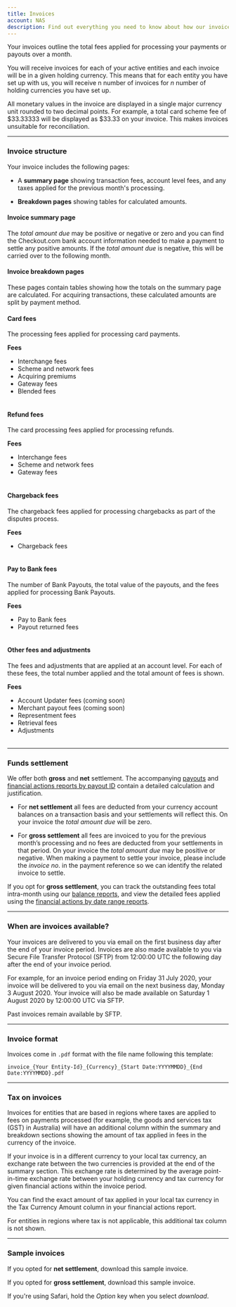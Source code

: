 ```yaml
---
title: Invoices
account: NAS
description: Find out everything you need to know about how our invoices work, and how often you'll receive them.
---
```


Your invoices outline the total fees applied for processing your payments or payouts over a month.

You will receive invoices for each of your active entities and each invoice will be in a given holding currency. This means that for each entity you have set up with us, you will receive n number of invoices for _n_ number of holding currencies you have set up.

<TipBox variant="info">

   All monetary values in the invoice are displayed in a single major currency unit rounded to two decimal points. For example, a total card scheme fee of $33.33333 will be displayed as $33.33 on your invoice. This makes invoices unsuitable for reconciliation.

</TipBox>

---

### Invoice structure

Your invoice includes the following pages:

- A **summary page** showing transaction fees, account level fees, and any taxes applied for the previous month's processing.

- **Breakdown pages** showing tables for calculated amounts.

#### Invoice summary page

The _total amount due_ may be positive or negative or zero and you can find the Checkout.com bank account information needed to make a payment to settle any positive amounts. If the _total amount due_ is negative, this will be carried over to the following month.

#### Invoice breakdown pages

These pages contain tables showing how the totals on the summary page are calculated. For acquiring transactions, these calculated amounts are split by payment method.

<Accordion title="Learn about the fee categories and the fees comprising them">

<Table>
<TableBody>
<TableRow>

<Box horizontal="sm">

#### Card fees

The processing fees applied for processing card payments.

**Fees**

- Interchange fees
- Scheme and network fees
- Acquiring premiums
- Gateway fees
- Blended fees

</Box>

</TableRow>
</TableBody>
</Table>  

<Table>
<TableBody>
<TableRow>

<Box horizontal="sm">

#### Refund fees

The card processing fees applied for processing refunds.

**Fees**

- Interchange fees
- Scheme and network fees
- Gateway fees

</Box>

</TableRow>
</TableBody>
</Table>  

<Table>
<TableBody>
<TableRow>

<Box horizontal="sm">

#### Chargeback fees

The chargeback fees applied for processing chargebacks as part of the disputes process.

**Fees**

- Chargeback fees

</Box>

</TableRow>
</TableBody>
</Table> 

<Table>
<TableBody>
<TableRow>

<Box horizontal="sm">

#### Pay to Bank fees

The number of Bank Payouts, the total value of the payouts, and the fees applied for processing Bank Payouts.

**Fees**

- Pay to Bank fees
- Payout returned fees

</Box>

</TableRow>
</TableBody>
</Table> 

<Table>
<TableBody>
<TableRow>

<Box horizontal="sm">

#### Other fees and adjustments

The fees and adjustments that are applied at an account level. For each of these fees, the total number applied and the total amount of fees is shown.

**Fees**

- Account Updater fees (coming soon)
- Merchant payout fees (coming soon)
- Representment fees
- Retrieval fees
- Adjustments

</Box>

</TableRow>
</TableBody>
</Table> 

</Accordion>

---

### Funds settlement

We offer both **gross** and **net** settlement. The accompanying [payouts](/reporting/reconciliation-reports/payouts-reports) and [financial actions reports by payout ID](/reporting/reconciliation-reports/financial-actions-reports) contain a detailed calculation and justification.

- For **net settlement** all fees are deducted from your currency account balances on a transaction basis and your settlements will reflect this. On your invoice the _total amount due_ will be zero.

- For **gross settlement** all fees are invoiced to you for the previous month’s processing and no fees are deducted from your settlements in that period. On your invoice the _total amount due_ may be positive or negative. When making a payment to settle your invoice, please include the _invoice no_. in the payment reference so we can identify the related invoice to settle.

<TipBox variant="info">

If you opt for **gross settlement**, you can track the outstanding fees total intra-month using our [balance reports](/reporting/reconciliation-reports/balance-reports), and view the detailed fees applied using the [financial actions by date range reports](/reporting/reconciliation-reports/financial-actions-reports).

</TipBox>

---

### When are invoices available?

Your invoices are delivered to you via email on the first business day after the end of your invoice period. Invoices are also made available to you via Secure File Transfer Protocol (SFTP) from 12:00:00 UTC the following day after the end of your invoice period.

For example, for an invoice period ending on Friday 31 July 2020, your invoice will be delivered to you via email on the next business day, Monday 3 August 2020. Your invoice will also be made available on Saturday 1 August 2020 by 12:00:00 UTC via SFTP.

<TipBox variant="success">

Past invoices remain available by SFTP.

</TipBox>

---

### Invoice format

Invoices come in `.pdf` format with the file name following this template:

`invoice_{Your Entity-Id}_{Currency}_{Start Date:YYYYMMDD}_{End Date:YYYYMMDD}.pdf`

---

### Tax on invoices

Invoices for entities that are based in regions where taxes are applied to fees on payments processed (for example, the goods and services tax (GST) in Australia) will have an additional column within the summary and breakdown sections showing the amount of tax applied in fees in the currency of the invoice.

If your invoice is in a different currency to your local tax currency, an exchange rate between the two currencies is provided at the end of the summary section. This exchange rate is determined by the average point-in-time exchange rate between your holding currency and tax currency for given financial actions within the invoice period.

You can find the exact amount of tax applied in your local tax currency in the Tax Currency Amount column in your financial actions report.

For entities in regions where tax is not applicable, this additional tax column is not shown.

---

### Sample invoices

If you opted for **net settlement**, <ExternalLink href="https://assets.checkout.com/docs/downloads/sample_invoice_net.pdf" target="_blank">download this sample invoice</ExternalLink>.

If you opted for **gross settlement**, <ExternalLink href="https://assets.checkout.com/docs/downloads/sample_invoice.pdf" target="_blank">download this sample invoice</ExternalLink>.

<TipBox variant="info">

If you're using Safari, hold the _Option_ key when you select _download_.

</TipBox>

